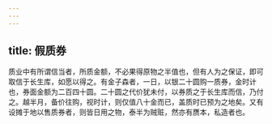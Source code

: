 ```yaml
---
---
---
```

title: 假质券
---



质业中有所谓信当者，所质金额，不必果得原物之半值也，但有人为之保证，即可取信于长生库，如愿以得之。有金子森者，一日，以银二十圆购一质券，金时计也，券面金额为二百四十圆。二十圆之代价犹未付，以券质之于长生库而信，乃付之。越半月，备价往购，视时计，则仅值八十金而已，盖质时已预为之地矣。又有设摊于地以售质券者，则皆日用之物，泰半为贼赃，然亦有赝本，私造者也。